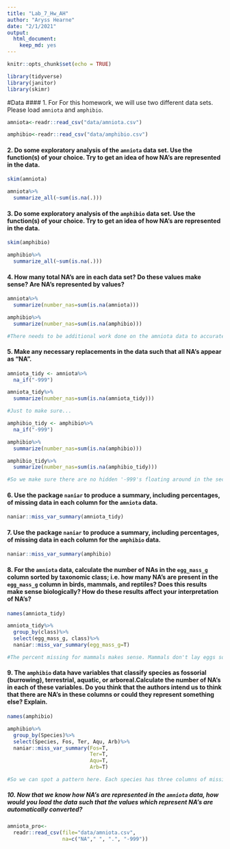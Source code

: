 ```yaml
---
title: "Lab_7_Hw_AH"
author: "Aryss Hearne"
date: "2/1/2021"
output: 
  html_document: 
    keep_md: yes
---
```


```r
knitr::opts_chunk$set(echo = TRUE)
```

```r
library(tidyverse)
library(janitor)
library(skimr)
```

#Data
#### 1. For For this homework, we will use two different data sets. Please load `amniota` and `amphibio`.

```r
amniota<-readr::read_csv("data/amniota.csv")
```
```r
amphibio<-readr::read_csv("data/amphibio.csv")
```

#### 2. Do some exploratory analysis of the `amniota` data set. Use the function(s) of your choice. Try to get an idea of how NA’s are represented in the data.

```r
skim(amniota)
```
```r
amniota%>%
  summarize_all(~sum(is.na(.)))
```

#### 3. Do some exploratory analysis of the `amphibio` data set. Use the function(s) of your choice. Try to get an idea of how NA’s are represented in the data.

```r
skim(amphibio)
```

```r
amphibio%>%
  summarize_all(~sum(is.na(.)))
```

#### 4. How many total NA’s are in each data set? Do these values make sense? Are NA’s represented by values?

```r
amniota%>%
  summarize(number_nas=sum(is.na(amniota)))
```

```r
amphibio%>%
  summarize(number_nas=sum(is.na(amphibio)))
```
```r
#There needs to be additional work done on the amniota data to accurately reflect the # of NAs as, right now, the NAs are catalogued as '-999's 
```


#### 5. Make any necessary replacements in the data such that all NA’s appear as “NA”.

```r
amniota_tidy <- amniota%>% 
  na_if("-999")
```

```r
amniota_tidy%>%
  summarize(number_nas=sum(is.na(amniota_tidy)))
```
```r
#Just to make sure...
```

```r
amphibio_tidy <- amphibio%>% 
  na_if("-999")
```

```r
amphibio%>%
  summarize(number_nas=sum(is.na(amphibio)))
```

```r
amphibio_tidy%>%
  summarize(number_nas=sum(is.na(amphibio_tidy)))
```

```r
#So we make sure there are no hidden '-999's floating around in the second set of data. 
```


#### 6. Use the package `naniar` to produce a summary, including percentages, of missing data in each column for the `amniota` data.

```r
naniar::miss_var_summary(amniota_tidy)
```

#### 7.  Use the package `naniar` to produce a summary, including percentages, of missing data in each column for the `amphibio` data.

```r
naniar::miss_var_summary(amphibio)
```


#### 8. For the `amniota` data, calculate the number of NAs in the `egg_mass_g` column sorted by taxonomic class; i.e. how many NA’s are present in the `egg_mass_g` column in birds, mammals, and reptiles? Does this results make sense biologically? How do these results affect your interpretation of NA’s?


```r
names(amniota_tidy)
```


```r
amniota_tidy%>%
  group_by(class)%>%
  select(egg_mass_g, class)%>%
  naniar::miss_var_summary(egg_mass_g=T)
```
```r
#The percent missing for mammals makes sense. Mammals don't lay eggs so they shouldn't be having data associated with their egg mass. I'm kind of surprised by how much data is missing from the birds and the reptiles though as all species ought to be laying eggs, I dould think. So ~92% missing for the reptiles seems pretty egregious.
```

<style>
div.blue { background-color:#e6f0ff; border-radius: 5px; padding: 20px;}
</style>
<div class = "blue">

#### 9. The `amphibio` data have variables that classify species as fossorial (burrowing), terrestrial, aquatic, or arboreal.Calculate the number of NA’s in each of these variables. Do you think that the authors intend us to think that there are NA’s in these columns or could they represent something else? Explain.

```r
names(amphibio)
```
```r
amphibio%>%
  group_by(Species)%>%
  select(Species, Fos, Ter, Aqu, Arb)%>%
  naniar::miss_var_summary(Fos=T, 
                           Ter=T, 
                           Aqu=T, 
                           Arb=T)
```
</div>


```r
#So we can spot a pattern here. Each species has three columns of missing data and one column of non-missing data. This simply means that the species indicated is only one of the 4 classifications.
```

##### 10. Now that we know how NA’s are represented in the `amniota` data, how would you load the data such that the values which represent NA’s are automatically converted?

```r
amniota_pro<- 
  readr::read_csv(file="data/amniota.csv", 
                  na=c("NA"," ", ".", "-999"))
```


